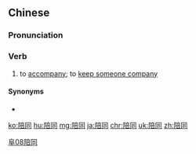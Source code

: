 ==Chinese==
{{zh-forms}}

===Pronunciation===
{{zh-pron
|m=péitóng
|c=pui4 tung4
|mn=qz,xm,zz:pôe-tông
|cat=v
}}

===Verb===
{{zh-verb}}

# to [[accompany]]; to [[keep someone company]]

====Synonyms====
* {{zh-l|陪伴}}

[[Category:Intermediate Mandarin|阜08陪同]]

[[ko:陪同]]
[[hu:陪同]]
[[mg:陪同]]
[[ja:陪同]]
[[chr:陪同]]
[[uk:陪同]]
[[zh:陪同]]